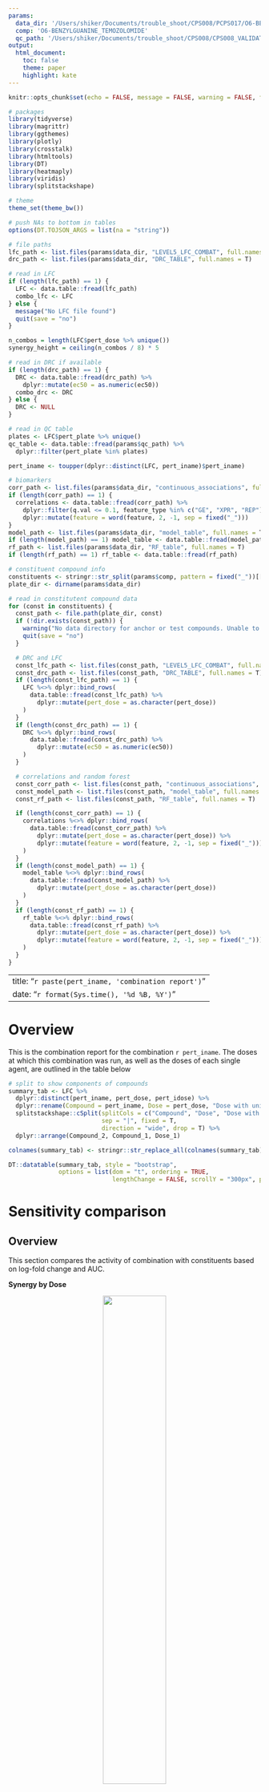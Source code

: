 ```yaml
---
params:
  data_dir: '/Users/shiker/Documents/trouble_shoot/CPS008/PCPS017/O6-BENZYLGUANINE_TEMOZOLOMIDE'
  comp: 'O6-BENZYLGUANINE_TEMOZOLOMIDE'
  qc_path: '/Users/shiker/Documents/trouble_shoot/CPS008/CPS008_VALIDATION_COMPOUNDS_QC_TABLE.csv'
output:
  html_document:
    toc: false
    theme: paper
    highlight: kate
---
```


```r
knitr::opts_chunk$set(echo = FALSE, message = FALSE, warning = FALSE, fig.width = 10)

# packages
library(tidyverse)
library(magrittr)
library(ggthemes)
library(plotly)
library(crosstalk)
library(htmltools)
library(DT)
library(heatmaply)
library(viridis)
library(splitstackshape)

# theme
theme_set(theme_bw())

# push NAs to bottom in tables
options(DT.TOJSON_ARGS = list(na = "string"))
```

```r
# file paths
lfc_path <- list.files(params$data_dir, "LEVEL5_LFC_COMBAT", full.names = T)
drc_path <- list.files(params$data_dir, "DRC_TABLE", full.names = T)

# read in LFC
if (length(lfc_path) == 1) {
  LFC <- data.table::fread(lfc_path)
  combo_lfc <- LFC
} else {
  message("No LFC file found")
  quit(save = "no")
}

n_combos = length(LFC$pert_dose %>% unique())
synergy_height = ceiling(n_combos / 8) * 5

# read in DRC if available
if (length(drc_path) == 1) {
  DRC <- data.table::fread(drc_path) %>%
    dplyr::mutate(ec50 = as.numeric(ec50))
  combo_drc <- DRC
} else {
  DRC <- NULL
}

# read in QC table
plates <- LFC$pert_plate %>% unique()
qc_table <- data.table::fread(params$qc_path) %>%
  dplyr::filter(pert_plate %in% plates)

pert_iname <- toupper(dplyr::distinct(LFC, pert_iname)$pert_iname)

# biomarkers
corr_path <- list.files(params$data_dir, "continuous_associations", full.names = T)
if (length(corr_path) == 1) {
  correlations <- data.table::fread(corr_path) %>%
    dplyr::filter(q.val <= 0.1, feature_type %in% c("GE", "XPR", "REP")) %>%
    dplyr::mutate(feature = word(feature, 2, -1, sep = fixed("_")))
}
model_path <- list.files(params$data_dir, "model_table", full.names = T)
if (length(model_path) == 1) model_table <- data.table::fread(model_path)
rf_path <- list.files(params$data_dir, "RF_table", full.names = T)
if (length(rf_path) == 1) rf_table <- data.table::fread(rf_path)

# constituent compound info
constituents <- stringr::str_split(params$comp, pattern = fixed("_"))[[1]]
plate_dir <- dirname(params$data_dir)

# read in constitutent compound data
for (const in constituents) {
  const_path <- file.path(plate_dir, const)
  if (!dir.exists(const_path)) {
    warning("No data directory for anchor or test compounds. Unable to generate combination report.")
    quit(save = "no")
  }

  # DRC and LFC
  const_lfc_path <- list.files(const_path, "LEVEL5_LFC_COMBAT", full.names = T)
  const_drc_path <- list.files(const_path, "DRC_TABLE", full.names = T)
  if (length(const_lfc_path) == 1) {
    LFC %<>% dplyr::bind_rows(
      data.table::fread(const_lfc_path) %>%
        dplyr::mutate(pert_dose = as.character(pert_dose))
    )
  }
  if (length(const_drc_path) == 1) {
    DRC %<>% dplyr::bind_rows(
      data.table::fread(const_drc_path) %>%
        dplyr::mutate(ec50 = as.numeric(ec50))
    )
  }

  # correlations and random forest
  const_corr_path <- list.files(const_path, "continuous_associations", full.names = T)
  const_model_path <- list.files(const_path, "model_table", full.names = T)
  const_rf_path <- list.files(const_path, "RF_table", full.names = T)

  if (length(const_corr_path) == 1) {
    correlations %<>% dplyr::bind_rows(
      data.table::fread(const_corr_path) %>%
        dplyr::mutate(pert_dose = as.character(pert_dose)) %>%
        dplyr::mutate(feature = word(feature, 2, -1, sep = fixed("_")))
    )
  }
  if (length(const_model_path) == 1) {
    model_table %<>% dplyr::bind_rows(
      data.table::fread(const_model_path) %>%
        dplyr::mutate(pert_dose = as.character(pert_dose))
    )
  }
  if (length(const_rf_path) == 1) {
    rf_table %<>% dplyr::bind_rows(
      data.table::fread(const_rf_path) %>%
        dplyr::mutate(pert_dose = as.character(pert_dose)) %>%
        dplyr::mutate(feature = word(feature, 2, -1, sep = fixed("_")))
    )
  }
}
```

---
title:  "`r paste(pert_iname, 'combination report')`"
date: "`r format(Sys.time(), '%d %B, %Y')`"
---

# Overview

This is the combination report for the combination `r pert_iname`. The doses at which this combination was run, as well as the doses of each single agent, are outlined in the table below

```r
# split to show components of compounds
summary_tab <- LFC %>%
  dplyr::distinct(pert_iname, pert_dose, pert_idose) %>%
  dplyr::rename(Compound = pert_iname, Dose = pert_dose, "Dose with units" = pert_idose) %>%
  splitstackshape::cSplit(splitCols = c("Compound", "Dose", "Dose with units"),
                          sep = "|", fixed = T,
                          direction = "wide", drop = T) %>%
  dplyr::arrange(Compound_2, Compound_1, Dose_1)

colnames(summary_tab) <- stringr::str_replace_all(colnames(summary_tab), "_", " ")

DT::datatable(summary_tab, style = "bootstrap",
              options = list(dom = "t", ordering = TRUE,
                             lengthChange = FALSE, scrollY = "300px", paging = FALSE))

```

# Sensitivity comparison {.tabset .tabset-pills}

## Overview

This section compares the activity of combination with constituents based on log-fold change and AUC.

**Synergy by Dose**

<center>
![](misc/synergy_template.png){width=50%}
</center>



The first tab (Synergy by Dose) shows synergy score (x-axis) and the significance of that score (y-axis) across all cell lines. Synergy score is calculated as $LFC_a + LFC_b - LFC_c$ where $LFC_a$ and $LFC_b$ are the log-fold change in each constituent compound (varied compound and anchor compound respectively) and $LFC_c$ is the log-fold change in the combination. Synergy score calculations follow the BLISS model, where under the null hypothesis (no interaction between perturbations) the viability effects are multiplicative (LFCs are additive). The synergy score is the difference of the expected value ($LFC_a + LFC_b$) and the observed ($LFC_c$) value. Large positive values indicate synergy ($LFC_a + LFC_b$ > $LFC_c$) while large negative values ($LFC_a + LFC_b$ < $LFC_c$) indicate antagonism. 

The y-axis represents the significance values of the synergy scores, where each score is normalized to its estimated standard error and the resulting calculated z-score is used to compute a q value (under the assumption of a standard normal null and corrected for multiple hypothesis testing using Benjamini-Hochberg method). The standard error of the measured LMFI values for each cell line and plate pair are assumed to be roughly the same across different perturbations and therefore can be estimated using the DMSO replicates. In particular, the standard errors are calculated for each cell line by multiplying the standard deviation across negative control samples (~32 replicates) by an appropriate constant (C) . In interpreting the synergy scores, we recommend focusing more on effect size after providing a generous threshold on the q-values (i.e. 0.05 or 0.01).

Cases where the observed combination LFC is below the dynamic range of the assay can result in a misleading antagonistic interaction between the two compounds (artificial antagonism). These points are flagged as an 'x' on the synergy by dose plot and labeled as 1 in the synergy table. 


**AUC plots**

The second tab (AUC plots) shows the AUC of the combination versus the Bliss expected AUC. The Bliss expected AUC assumes that independent effects are additive in log-scale or multiplicative in fold-change. Each value is calculated by taking the mean fold-change across doses with a given anchor dose as a proxy for AUC. This area can be approximated through Riemann-Sums, where the area of each dose response is estimated as a rectangle with an area of $\approx \frac{1}{d_2-d_1}FC_{d_1}$ where $d_2$ is the higher dose (upper bound) and $d_1$ is the lower dose (lower bound) and $FC_{d_1}$ is the fold change for $d_1$. Because upper dose is always three times higher than the lower dose, $d_2$ - $d_1$ = $d_{n+1}$ - $d_n$ = log(3), where n is the dose number. When the summation of these rectangles (across n doses) is taken, the approximate area under the DRC is:

$$AUC \approx \frac{1}{n*(d_2 - d_1)}\sum_{i=1}^nFC_{d_i}(d_{i+1} - d_i) \approx \frac{1}{n}\sum_{i=1}^nFC_{d_i}$$

Therefore, the AUC of the combination DRC is:

$$AUC_{combo} \approx \frac{1}{n}\sum_{i=1}^nFC_{c_i}$$



And the Bliss AUC is :
$$AUC_{bliss} \approx \frac{1}{n}\sum_{i=1}^nFC_{a_i}FC_b$$
The same is repeated for compound $b$ if there are more than 4 doses.

## Synergy by dose

Below are synergy plots by dose. Points flagged for potential 'artificial antagonism' (described in the Overview section) are displayed as an x and have a flag value of 1 in the synergy table below. 

```r
# non-combination values
solo_lfc <- dplyr::anti_join(LFC, combo_lfc, by = c("rid", "ccle_name", "culture", "pool_id", "pert_iname", "pert_id", "pert_dose", "pert_idose", "pert_plate", "pert_vehicle", "pert_time", "pert_type", "sig_id", "x_project_id", "LFC", "LFC_cb"))

# split combination perts
spread_lfc <- combo_lfc %>%
  dplyr::inner_join(qc_table %>%
                      dplyr::group_by(ccle_name, culture, pert_plate) %>%
                      dplyr::summarise(ctl_vehicle_mad = median(ctl_vehicle_mad), dr = median(dr), 
                                       .groups = "drop"), by = c("ccle_name", "culture", "pert_plate")) %>%  # QC info
  dplyr::distinct(pert_iname, pert_dose, ccle_name, culture, LFC_cb, ctl_vehicle_mad, dr) %>%
  splitstackshape::cSplit(splitCols = c("pert_iname", "pert_dose"),
                          sep = "|", fixed = T,
                          direction = "wide", drop = F, type.convert = T)

# add columns for constituents to spread table
for (i in 1:length(constituents)) {
  comp <- constituents[[i]]
  df <- solo_lfc %>%
    dplyr::filter(toupper(pert_id) == toupper(comp)) %>%
    dplyr::mutate(pert_dose = as.numeric(pert_dose)) %>%
    dplyr::distinct(pert_iname, pert_dose, ccle_name, culture, LFC_cb)
  
  new_cols <- paste(colnames(df), i, sep = "_")
  colnames(df) <- c(colnames(df)[1:2], new_cols[3:length(new_cols)])
  
  spread_lfc %<>% dplyr::left_join(df)
}


# flagging artificial antagonism 
spread_lfc %<>% dplyr::mutate(S = LFC_cb_1 + LFC_cb_2 - LFC_cb, flag = (LFC_cb + dr < 1) * (S < 0) ) 



# bliss expected fold change (capped FCs at 1)
B <- apply(2^spread_lfc[, c('LFC_cb_1', 'LFC_cb_2')], 1, function(x) prod(pmin(x, 1))) # converting back to FC and multiplying cap at 1 
spread_lfc$FC <- pmin(2^spread_lfc$LFC_cb, 1)
spread_lfc$B <- B



spread_lfc %<>%
  dplyr::mutate(Z  = S / ctl_vehicle_mad / sqrt(pi / 2 )) %>%
  dplyr::mutate(p = 2*pnorm(abs(Z), lower.tail = F)) %>%
  dplyr::mutate(q = p.adjust(p, method = "BH")) %>%
  dplyr::arrange(pert_dose_1)

if (all(is.na(spread_lfc$S))) {
  warning("No matching data from combination constituents alone, unable to generate combination report.")
  quit(save = "no")
}

max_s <- ceiling(max(spread_lfc$S))
min_s <- floor(min(spread_lfc$S))
max_q <- ceiling(max(-log10(spread_lfc$q)))

combos <- spread_lfc %>%
  dplyr::arrange(pert_dose_1, pert_dose_2) %>%
  dplyr::distinct(pert_dose)

plots <- list()
for (i in 1:nrow(combos)) {
  synergy_plot <- highlight_key(spread_lfc # filter for visualization only - not analysis 
                                %>% dplyr::inner_join(combos[i,], by = "pert_dose"),
                                ~ccle_name, group = "Synergy scores")
  p <- plot_ly(synergy_plot) %>%
    add_trace(x = ~S, y = ~-log10(q), type = "scatter", mode = "markers",
              marker = list(symbol = ~flag*-66+100,
                            line = list(width = 1)),
              hoverinfo = "text", text = ~ccle_name, opacity = 0.9) %>%
    layout(xaxis = list(range = c(min_s, max_s)),
           yaxis = list(range = c(0, max_q)),
           annotations = list(x = 0.5, y = 1,
                              text = combos$pert_dose[[i]],
                              align = "center", showarrow = F, xref="paper", yref="paper",
                              xanchor = "center", yanchor = "top"),
           hovermode = "closest",
           showlegend = F) %>%
    highlight(on = "plotly_click", off = "plotly_doubleclick",
              dynamic = FALSE, selectize = FALSE, persistent = FALSE,
              defaultValues = "", selected = attrs_selected(opacity = 1))
  plots[[i]] <- p
}

subplot(plots, nrows = max(1, ceiling(length(plots)/4)), shareX = F, shareY = F) %>%
  layout(title = pert_iname,
         annotations = list(
           list(x = 0, xshift = -50, y = 0.5,
                textangle = 270, text = "-log10(q)",
                font = list(size = 14),
                showarrow = F, xref='paper', yref='paper',
                size = 48),
           list(x = 0.5, y = 0, yshift = -40,
                text = "Synergy score",
                font = list(size = 14),
                showarrow = F, xref='paper', yref='paper',
                size = 48)
         ))


spread_lfc_table <- highlight_key(spread_lfc %>% dplyr::select(ccle_name, culture, pert_iname, pert_dose, S, dr, flag, q), ~ccle_name, group = "Synergy scores")


dt <- DT::datatable(spread_lfc_table, style="bootstrap", extensions = 'Buttons', options = list(lengthChange = FALSE, width = "100%", paging = TRUE, dom = 'Blfrtip', buttons = c('copy', 'csv', 'excel', 'pdf', 'print'), lengthMenu = list(c(10,25,50,-1), c(10,25,50,"All"))), colnames = c("Cell Line", "Culture", "Varied Compound | Anchor Compound", "Varied Dose | Anchor Dose", "Synergy", "Dynamic Range", "Artificial Antagonism Flag", "q"), selection = "single", filter = "top")%>%
  DT::formatSignif(columns = c("S", "dr", "q"), digits = 3)


dt
```

## AUC plots {.tabset .tabset-fade}

The tab(s) below indicate which compound is treated as the test compound for calculating AUC, the dose(s) of anchor are indicated at the top of each plot.

```r

# group by dose 2 to calculate AUC and expected for comp 1
pseudo_auc_1 <- spread_lfc %>%
  dplyr::select(ccle_name, culture,
                pert_iname_1, pert_dose_1, pert_dose_2, FC, B) %>%
  dplyr::rename(pert_iname = pert_iname_1) %>%
  dplyr::group_by(ccle_name, culture, pert_iname, pert_dose_2) %>%
  dplyr::mutate(n = n()) %>%
  dplyr::summarise_all(mean) %>%
  dplyr::ungroup() %>%
  dplyr::select(-pert_dose_1) %>%
  dplyr::rename(pert_dose = pert_dose_2) %>%
  dplyr::filter(n >= 4)

# group by dose 1 to calculate AUC and expected for comp 2
pseudo_auc_2 <- spread_lfc %>%
  dplyr::select(ccle_name, culture,
                pert_iname_2, pert_dose_1, pert_dose_2,
                FC, B) %>%
  dplyr::rename(pert_iname = pert_iname_2) %>%
  dplyr::group_by(ccle_name, culture, pert_iname, pert_dose_1) %>%
  dplyr::mutate(n = n()) %>%
  dplyr::summarise_all(mean) %>%
  dplyr::ungroup() %>%
  dplyr::select(-pert_dose_2) %>%
  dplyr::rename(pert_dose = pert_dose_1) %>%
  dplyr::filter(n >= 4)

pseudo_auc <- dplyr::bind_rows(pseudo_auc_1, pseudo_auc_2) %>%
  dplyr::mutate(cell_id = paste(ccle_name, culture))
comps <- pseudo_auc$pert_iname %>% unique()

super_plots <- list()
for (i in 1:length(comps)) {
  comp = comps[[i]]
  df <- pseudo_auc %>% dplyr::filter(pert_iname == comp)
  doses <- df$pert_dose %>% unique()

  plots = list()
  for (j in 1:length(doses)) {
    df <- highlight_key(pseudo_auc %>% dplyr::filter(pert_dose == doses[[j]]),
                        ~ccle_name, group = comp)

    p <- plot_ly(height = 200 * length(doses)) %>%
      add_trace(data = df,
                x = ~B, y = ~FC,
                type = "scatter", mode = "markers", opacity = 0.5,
                marker = list(color = "rgba(0, 0, 0, 0)",
                            line = list(width = 1)),
                hoverinfo = "text", text = ~cell_id) %>%
      layout(xaxis = list(title = "Bliss expected AUC", range = c(0, 1)),
             yaxis = list(title = "AUC", range = c(0, 1)),
             hovermode = "closest",
             shapes = list(type = "line", y0=0, y1= 1, x0=0, x1= 1,
                           line = list(dash = "dash", layer = "below")),
             annotations = list(x = 0.5, y = 1,
                              text = doses[[j]],
                              align = "center", showarrow = F, xref="paper", yref="paper",
                              xanchor = "center", yanchor = "top"),
             showlegend = F) %>%
      highlight(on = "plotly_selected", off = "plotly_deselect",
                dynamic = FALSE, selectize = TRUE, persistent = FALSE, defaultValues = "",
                selected = attrs_selected(opacity = 1))

    plots[[j]] <- p
  }

  super_plots[[i]] <- subplot(plots, nrows = max(1, ceiling(length(plots)/2)), shareX = T, shareY = T)
}
```

```r
for (i in 1:length(super_plots)) {
  cat(sprintf('\n\n### %s \n\n', comps[[i]], '\n\n'))
  cat(htmltools::knit_print.shiny.tag(super_plots[[i]]))
  cat("\n\n")
}
```


# Continuous associations {.tabset .tabset-pills}

## Overview

Results from correlation with various DepMap data sets. For simplicity only correlations with AUC or a single anchor dose are visualized. To highlight a feature either click on a point or select a row from the table below the plot. Selecting a feature will highlight it in every plot in which it appears. Only features with a $q$ value less than $0.1$ and in the top 500 features will be visualized. If no plot appears for a particular constituent or the combination then there were no features meeting threshold for that case.

```r
single_dose <- LFC %>%
  dplyr::group_by(pert_iname) %>%
  dplyr::summarise(n_doses = n_distinct(pert_dose), .groups = "drop") %>%
  dplyr::filter(n_doses == 1) %>% .$pert_iname

sub_correlations <- correlations %>%
  dplyr::filter(pert_dose == "log2.auc" | pert_iname %in% single_dose,
                is.finite(coef), is.finite(q.val),
                q.val < 0.1, rank <= 250) %>%
  dplyr::mutate(added_doses = ifelse(is.na(added_doses), "None", added_doses),
                added_compounds = ifelse(is.na(added_compounds), "None", added_compounds))
sub_models <- model_table %>%
  dplyr::filter(pert_dose == "log2.auc" | pert_iname %in% single_dose) %>%
  dplyr::mutate(added_doses = ifelse(is.na(added_doses), "None", added_doses),
                added_compounds = ifelse(is.na(added_compounds), "None", added_compounds))
sub_rf <- rf_table %>%
  dplyr::filter(pert_dose == "log2.auc" | pert_iname %in% single_dose) %>%
  dplyr::filter(rank <= 100) %>%
  dplyr::mutate(added_doses = ifelse(is.na(added_doses), "None", added_doses),
                added_compounds = ifelse(is.na(added_compounds), "None", added_compounds))
```

## Gene expression {.tabset .tabset-fade}

### Plots

```r
features_ge <- sub_correlations %>%
  dplyr::filter(feature_type == "GE")

combos <- features_ge %>% dplyr::distinct(pert_iname, added_compounds)

plots <- list()
if (nrow(combos) < 1) {
  print("No significant correlations to plot")
} else {
  for (i in 1:nrow(combos)) {
    volcano_combo <- highlight_key(features_ge %>% dplyr::inner_join(combos[i,], by = c("added_compounds", "pert_iname")),
                                   ~feature, group = "GE correlations")
    p <- plot_ly(volcano_combo) %>%
      add_trace(x = ~coef, y = ~-log10(q.val), type = "scatter", mode = "markers",
                hoverinfo = "text", text = ~feature, opacity = 0.3, color = ~added_doses,
                showlegend = T) %>%
      layout(xaxis = list(title = "Correlation coefficient"),
             yaxis = list(title = "-log10(q-value)"), hovermode = "closest",
             annotations = list(x = 0.5, y = 1,
                                text = paste(combos[i, "pert_iname"], "+", combos[i, "added_compounds"]),
                                align = "center", showarrow = F, xref="paper", yref="paper",
                                xanchor = "center", yanchor = "top")) %>%
      highlight(on = "plotly_click", off = "plotly_doubleclick",
                dynamic = FALSE, selectize = FALSE, persistent = FALSE,
                opacityDim = 1, defaultValues = "",
                selected = attrs_selected(opacity = 1))
    plots[[i]] <- p
  }
  subplot(plots, nrows = max(1, ceiling(length(plots)/2)), shareX = T, shareY = T)
}
features_combo <- features_ge %>%
  dplyr::select(pert_iname, pert_dose, added_compounds, added_doses, feature, coef, q.val) %>%
  dplyr::mutate(coef = signif(coef, digits = 3), q.val = signif(q.val, digits = 3))
features_combo_dt <- highlight_key(features_combo, ~feature, group = "GE correlations")
dt <- DT::datatable(features_combo_dt, style="bootstrap", width="100%", extensions = 'Buttons',  
                    options = list(lengthChange = FALSE, scrollY = "300px",
                                   scrollX = "300px", paging = FALSE, dom = 'Blfrtip', buttons = c('copy', 'csv', 'excel', 'pdf', 'print'), lengthMenu = list(c(10,25,50,-1), c(10,25,50,"All"))),
                    filter = "top",
                    colnames = c("Test Compound", "Dose", "Anchor Compound(s)", "Anchor Dose(s)", "Feature", "Correlation Coefficient", "q-value"))
dt
```

### Heatmap

Rank of gene expression features that appear in the top 10 of one of the conditions. `NA` value indicates a rank below 100 for that feature in that condition.

```r
if (nrow(features_ge) == 0) {
  print('No significant features (q < 0.1) for GE data across conditions. No heatmap to display.')
} else {
top_feats <- features_ge %>% dplyr::filter(rank <= 10) %>% .$feature %>% unique()
top_tab <- features_ge %>%
  dplyr::filter(feature %in% top_feats) %>%
  reshape2::acast(pert_iname + added_compounds + added_doses ~ feature, value.var = "rank", fun.aggregate = min)
top_tab[top_tab > 100] <- NA
top_tab <- top_tab[, order(apply(top_tab, 2, function(x) mean(x, na.rm = T)))]
if (is.null(dim(top_tab))) {
  print("Only one condition with relevant features, no heatmap to display")
} else {
  heatmaply::heatmaply(top_tab, Rowv = F, Colv = F, colors = viridis(n = 256, direction = -1),
                       key.title = "Rank", label_names = c("Compound", "Gene", "Rank"))
}
}
```

## CRISPR dependency {.tabset .tabset-fade}

### Plots

To highlight a gene either click on a point or select a row from the table below. Selecting a gene will highlight it in every plot in which it appears.

```r
features_xpr <- sub_correlations %>%
  dplyr::filter(feature_type == "XPR")

combos <- features_xpr %>% dplyr::distinct(pert_iname, added_compounds)

plots <- list()
if (nrow(combos) < 1) {
  print("No significant correlations to plot")
} else {
  for (i in 1:nrow(combos)) {
    volcano_combo <- highlight_key(features_xpr %>% dplyr::inner_join(combos[i,]),
                                   ~feature, group = "XPR correlations")
    p <- plot_ly(volcano_combo) %>%
      add_trace(x = ~coef, y = ~-log10(q.val), type = "scatter", mode = "markers",
                hoverinfo = "text", text = ~feature, opacity = 0.3, color = ~added_doses,
                showlegend = T) %>%
      layout(xaxis = list(title = "Correlation coefficient"),
             yaxis = list(title = "-log10(q-value)"), hovermode = "closest",
             annotations = list(x = 0.5, y = 1,
                                text = paste(combos[i, "pert_iname"], "+", combos[i, "added_compounds"]),
                                align = "center", showarrow = F, xref="paper", yref="paper",
                                xanchor = "center", yanchor = "top")) %>%
      highlight(on = "plotly_click", off = "plotly_doubleclick",
                dynamic = FALSE, selectize = FALSE, persistent = FALSE,
                opacityDim = 1, defaultValues = "",
                selected = attrs_selected(opacity = 1))
    plots[[i]] <- p
  }
  subplot(plots, nrows = max(1, ceiling(length(plots)/2)), shareX = T, shareY = T)
}
features_combo <- features_xpr %>%
  dplyr::select(pert_iname, pert_dose, added_compounds, added_doses, feature, coef, q.val) %>%
  dplyr::mutate(coef = signif(coef, digits = 3), q.val = signif(q.val, digits = 3))
features_combo_dt <- highlight_key(features_combo, ~feature, group = "XPR correlations")
dt <- DT::datatable(features_combo_dt, style="bootstrap", width="100%", extensions = 'Buttons', 
                    options = list(lengthChange = FALSE, scrollY = "300px",
                                   scrollX = "300px", paging = FALSE, dom = 'Blfrtip', buttons = c('copy', 'csv', 'excel', 'pdf', 'print'), lengthMenu = list(c(10,25,50,-1), c(10,25,50,"All"))),
                    filter = "top",
                    colnames = c("Test Compound", "Dose", "Anchor Compound(s)", "Anchor Dose(s)", "Feature", "Correlation Coefficient", "q-value"))
dt
```

### Heatmap

Rank of CRISPR dependency features that appear in the top 10 of one of the conditions. `NA` value indicates a rank below 100 for that feature in that condition.

```r
if (nrow(features_xpr) == 0) {
  print('No significant features (q < 0.1) for CRISPR data across conditions. No heatmap to display.')
} else {
top_feats <- features_xpr %>% dplyr::filter(rank <= 10) %>% .$feature %>% unique()
top_tab <- features_xpr %>%
  dplyr::filter(feature %in% top_feats) %>%
  reshape2::acast(pert_iname + added_compounds + added_doses ~ feature, value.var = "rank", fun.aggregate = min)
top_tab[top_tab > 100] <- NA
top_tab <- top_tab[, order(apply(top_tab, 2, function(x) mean(x, na.rm = T)))]
if (is.null(dim(top_tab))) {
  print("Only one condition with relevant features, no heatmap to display")
} else {
  heatmaply::heatmaply(top_tab, Rowv = F, Colv = F, colors = viridis(n = 256, direction = -1),
                       key.title = "Rank", label_names = c("Compound", "Gene", "Rank"))
}

}
```

## Repurposing compounds {.tabset .tabset-fade}

### Plots

To highlight a compound either click on a point or select a row from the table below. Selecting a compound will highlight it in every plot in which it appears.

```r
features_rep <- sub_correlations %>%
  dplyr::filter(feature_type == "REP")

combos <- features_rep %>% dplyr::distinct(pert_iname, added_compounds)
plots <- list()
if (nrow(combos) < 1) {
  print("No significant correlations to plot")
} else {
  for (i in 1:nrow(combos)) {
    volcano_combo <- highlight_key(features_rep %>% dplyr::inner_join(combos[i,], by = c("added_compounds", "pert_iname")),
                                   ~feature, group = "REP correlations")
    p <- plot_ly(volcano_combo) %>%
      add_trace(x = ~coef, y = ~-log10(q.val), type = "scatter", mode = "markers",
                hoverinfo = "text", text = ~feature, opacity = 0.3, color = ~added_doses,
                showlegend = T) %>%
      layout(xaxis = list(title = "Correlation coefficient"),
             yaxis = list(title = "-log10(q-value)"), hovermode = "closest",
             annotations = list(x = 0.5, y = 1,
                                text = paste(combos[i, "pert_iname"], "+", combos[i, "added_compounds"]),
                                align = "center", showarrow = F, xref="paper", yref="paper",
                                xanchor = "center", yanchor = "top")) %>%
      highlight(on = "plotly_click", off = "plotly_doubleclick",
                dynamic = FALSE, selectize = FALSE, persistent = FALSE,
                opacityDim = 1, defaultValues = "",
                selected = attrs_selected(opacity = 1))
    plots[[i]] <- p
  }
  subplot(plots, nrows = max(1, ceiling(length(plots)/2)), shareX = T, shareY = T)
}
features_combo <- features_rep %>%
  dplyr::select(pert_iname, pert_dose, added_compounds, added_doses, feature, coef, q.val) %>%
  dplyr::mutate(coef = signif(coef, digits = 3), q.val = signif(q.val, digits = 3))
features_combo_dt <- highlight_key(features_combo, ~feature, group = "REP correlations")
dt <- DT::datatable(features_combo_dt, style="bootstrap", width="100%", extensions='Buttons',
                    options = list(lengthChange = FALSE, scrollY = "300px",
                                   scrollX = "300px", paging = FALSE, dom = 'Blfrtip', buttons = c('copy', 'csv', 'excel', 'pdf', 'print'), lengthMenu = list(c(10,25,50,-1), c(10,25,50,"All"))),
                    filter = "top",
                    colnames = c("Test Compound", "Dose", "Anchor Compound(s)", "Anchor Dose(s)", "Feature", "Correlation Coefficient", "q-value"))
dt
```

### Heatmap

Rank of repurposing features that appear in the top 10 of one of the conditions. `NA` value indicates a rank below 100 for that feature in that condition.

```r
if (nrow(features_rep) == 0) {
  print('No significant features (q < 0.1) for REP data across conditions. No heatmap to display.')
} else {
top_feats <- features_rep %>% dplyr::filter(rank <= 10) %>% .$feature %>% unique()
top_tab <- features_rep %>%
  dplyr::filter(feature %in% top_feats) %>%
  reshape2::acast(pert_iname + added_compounds + added_doses ~ feature, value.var = "rank", fun.aggregate = min)
top_tab[top_tab > 100] <- NA
top_tab <- top_tab[, order(apply(top_tab, 2, function(x) mean(x, na.rm = T)))]
if (is.null(dim(top_tab))) {
  print("Only one condition with relevant features, no heatmap to display")
} else {
  heatmaply::heatmaply(top_tab, Rowv = F, Colv = F, colors = viridis(n = 256, direction = -1),
                       key.title = "Rank", label_names = c("Compound", "Gene", "Rank"))
}
}
```

# Random forest models {.tabset .tabset-pills}

## Overview

Results from random forests fit to predict response based on multi-omics datasets. For simplicity only models predicting AUC or a single anchor dose are visualized.. For more information on how random forests are fit see a standard PRISM report.

## Results

These plots show the accuracy of predictive models (left) and the top 100 features used ranked by importance in each model (right)

``` r
p1 <- sub_models %>%
  dplyr::mutate(condition = paste(pert_iname, added_compounds, added_doses)) %>%
  plot_ly() %>%
  add_trace(x = ~model, y = ~R2, color = ~condition,
            type = "bar", hoverinfo = "text", text = ~R2) %>%
  layout(showlegend = FALSE, xaxis = list(title = "Model"))
p2 <- sub_rf %>%
  dplyr::mutate(condition = paste(pert_iname, added_compounds, added_doses)) %>%
  plot_ly() %>%
  add_trace(x = ~rank, y = ~RF.imp.mean, color = ~condition, symbol = ~model,
            type = "scatter", mode = "markers",
            hoverinfo = "text", text = ~feature) %>%
  layout(xaxis = list(type = "log", title = "Rank"),
         yaxis = list(title = "Feature importance"))

df <- sub_models %>% dplyr::inner_join(sub_rf, by = c("model", "pert_iname", "pert_id", "pert_time", "pert_plate", "added_compounds", "added_ids", "added_doses", "pert_dose")) %>%
  dplyr::select(pert_iname, pert_dose, added_compounds, added_doses, model, R2, PearsonScore,
                feature, RF.imp.mean) %>%
  dplyr::mutate_at(vars(R2, PearsonScore, RF.imp.mean),
                   funs(signif(., 3)))

dt <- DT::datatable(df, style="bootstrap", width="100%", extensions = 'Buttons', 
                    options = list(lengthChange = FALSE, scrollY = "300px",
                                   scrollX = "300px", paging = FALSE,
                                   columnDefs = list(list(className = 'dt-center', targets = "_all")), dom = 'Blfrtip', buttons = c('copy', 'csv', 'excel', 'pdf', 'print'), lengthMenu = list(c(10,25,50,-1), c(10,25,50,"All"))),
                    filter = "top",
                    colnames = c("Test Compound", "Dose", "Anchor Compound(s)", "Anchor Dose(s)", "Model", "R2", "Pearson Score", "Feature", "Feature Importance"),)

subplot(style(p1, showlegend = FALSE), p2, widths = c(0.2, 0.8),
        titleX = T, titleY = T, margin = 0.05)
dt
```
